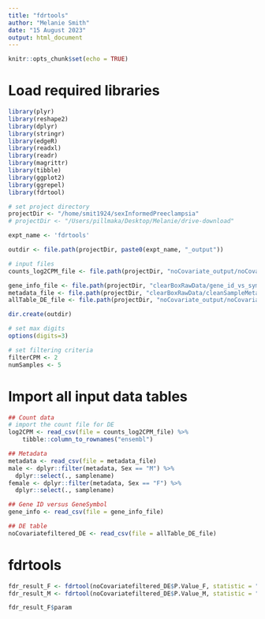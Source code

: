 ```yaml
---
title: "fdrtools"
author: "Melanie Smith"
date: "15 August 2023"
output: html_document
---
```


```r
knitr::opts_chunk$set(echo = TRUE)
```

# Load required libraries
```r
library(plyr)
library(reshape2)
library(dplyr)
library(stringr)
library(edgeR)
library(readxl)
library(readr)
library(magrittr)
library(tibble)
library(ggplot2)
library(ggrepel)
library(fdrtool)

# set project directory
projectDir <- "/home/smit1924/sexInformedPreeclampsia"
# projectDir <- "/Users/pillmaka/Desktop/Melanie/drive-download"

expt_name <- 'fdrtools'

outdir <- file.path(projectDir, paste0(expt_name, "_output"))

# input files
counts_log2CPM_file <- file.path(projectDir, "noCovariate_output/noCovariatelog2CPM.csv")

gene_info_file <- file.path(projectDir, "clearBoxRawData/gene_id_vs_symbol.csv")
metadata_file <- file.path(projectDir, "clearBoxRawData/cleanSampleMetadata.csv")
allTable_DE_file <- file.path(projectDir, "noCovariate_output/noCovariatepValue_DE.csv")

dir.create(outdir)

# set max digits
options(digits=3)

# set filtering criteria
filterCPM <- 2
numSamples <- 5

```

# Import all input data tables

```r
## Count data
# import the count file for DE
log2CPM <- read_csv(file = counts_log2CPM_file) %>%
    tibble::column_to_rownames("ensembl")

## Metadata
metadata <- read_csv(file = metadata_file)
male <- dplyr::filter(metadata, Sex == "M") %>%
  dplyr::select(., samplename)
female <- dplyr::filter(metadata, Sex == "F") %>%
  dplyr::select(., samplename)

## Gene ID versus GeneSymbol
gene_info <- read_csv(file = gene_info_file)

## DE table
noCovariatefiltered_DE <- read_csv(file = allTable_DE_file)

```

# fdrtools

```r

fdr_result_F <- fdrtool(noCovariatefiltered_DE$P.Value_F, statistic = "pvalue", plot = TRUE)
fdr_result_M <- fdrtool(noCovariatefiltered_DE$P.Value_M, statistic = "pvalue", plot = TRUE)

fdr_result_F$param

```